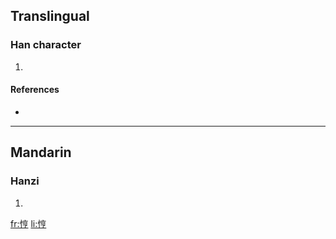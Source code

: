 ==Translingual==

===Han character===
{{Han char|rn=61|rad=心|as=07|sn=10|four=|canj=心卜口弓 (PYRN)}}

# {{defn|Han|sort=心07}}

====References====
* {{Han ref|kx=0387.290|dkj=10670|dj=0720.110|hdz=42306.110|uh=6099|ud=24729}}

----

==Mandarin==

===Hanzi===
{{cmn-hanzi|pin=[[hēng]] ([[heng1]])|wg=heng<sup>1</sup>}}

# {{defn|Mandarin|sort=心07}}

[[fr:悙]]
[[li:悙]]